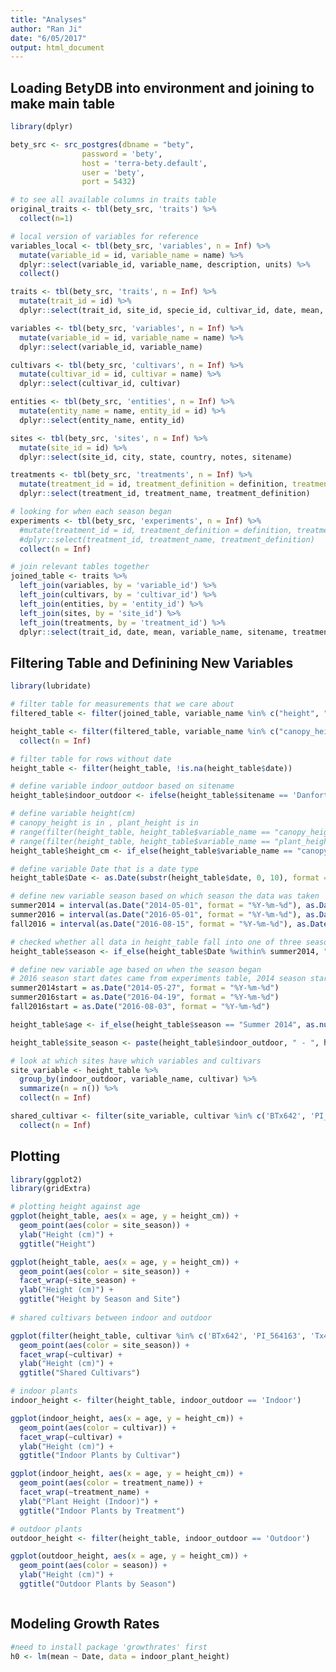 ```yaml
---
title: "Analyses"
author: "Ran Ji"
date: "6/05/2017"
output: html_document
---
```


## Loading BetyDB into environment and joining to make main table

```r
library(dplyr)

bety_src <- src_postgres(dbname = "bety", 
                password = 'bety', 
                host = 'terra-bety.default', 
                user = 'bety', 
                port = 5432)

# to see all available columns in traits table
original_traits <- tbl(bety_src, 'traits') %>%
  collect(n=1)

# local version of variables for reference
variables_local <- tbl(bety_src, 'variables', n = Inf) %>%
  mutate(variable_id = id, variable_name = name) %>%
  dplyr::select(variable_id, variable_name, description, units) %>%
  collect()

traits <- tbl(bety_src, 'traits', n = Inf) %>%
  mutate(trait_id = id) %>%
  dplyr::select(trait_id, site_id, specie_id, cultivar_id, date, mean, variable_id, method_id, treatment_id, entity_id)

variables <- tbl(bety_src, 'variables', n = Inf) %>%
  mutate(variable_id = id, variable_name = name) %>%
  dplyr::select(variable_id, variable_name)

cultivars <- tbl(bety_src, 'cultivars', n = Inf) %>%
  mutate(cultivar_id = id, cultivar = name) %>%
  dplyr::select(cultivar_id, cultivar)

entities <- tbl(bety_src, 'entities', n = Inf) %>%
  mutate(entity_name = name, entity_id = id) %>%
  dplyr::select(entity_name, entity_id)

sites <- tbl(bety_src, 'sites', n = Inf) %>%
  mutate(site_id = id) %>%
  dplyr::select(site_id, city, state, country, notes, sitename)

treatments <- tbl(bety_src, 'treatments', n = Inf) %>%
  mutate(treatment_id = id, treatment_definition = definition, treatment_name = name) %>%
  dplyr::select(treatment_id, treatment_name, treatment_definition) 

# looking for when each season began
experiments <- tbl(bety_src, 'experiments', n = Inf) %>%
  #mutate(treatment_id = id, treatment_definition = definition, treatment_name = name) %>%
  #dplyr::select(treatment_id, treatment_name, treatment_definition) 
  collect(n = Inf)

# join relevant tables together
joined_table <- traits %>%
  left_join(variables, by = 'variable_id') %>%
  left_join(cultivars, by = 'cultivar_id') %>%
  left_join(entities, by = 'entity_id') %>%
  left_join(sites, by = 'site_id') %>%
  left_join(treatments, by = 'treatment_id') %>%
  dplyr::select(trait_id, date, mean, variable_name, sitename, treatment_name, cultivar)
```

## Filtering Table and Definining New Variables

```r
library(lubridate)

# filter table for measurements that we care about
filtered_table <- filter(joined_table, variable_name %in% c("height", "canopy_cover", "canopy_height", "perimeter", "aboveground_dry_biomass", "leaf_length", "leaf_width", "plant_height", "aboveground_fresh_biomass", "growth_respiration_coefficient", "germination_score", "stem_diameter", "emergence_count", "cultivar"))

height_table <- filter(filtered_table, variable_name %in% c("canopy_height", "plant_height")) %>%
  collect(n = Inf)

# filter table for rows without date
height_table <- filter(height_table, !is.na(height_table$date))

# define variable indoor_outdoor based on sitename
height_table$indoor_outdoor <- ifelse(height_table$sitename == 'Danforth Plant Science Center Bellweather Phenotyping Facility', 'Indoor', 'Outdoor')

# define variable height(cm)
# canopy_height is in , plant_height is in 
# range(filter(height_table, height_table$variable_name == "canopy_height")$mean) gives 5 and 270
# range(filter(height_table, height_table$variable_name == "plant_height")$mean) gives 17 and 1671, variables table tells us that the unit is cm but seems to be mm
height_table$height_cm <- if_else(height_table$variable_name == "canopy_height", height_table$mean, height_table$mean/10)

# define variable Date that is a date type
height_table$Date <- as.Date(substr(height_table$date, 0, 10), format = "%Y-%m-%d")

# define new variable season based on which season the data was taken
summer2014 = interval(as.Date("2014-05-01", format = "%Y-%m-%d"), as.Date("2014-07-31", format = "%Y-%m-%d"))
summer2016 = interval(as.Date("2016-05-01", format = "%Y-%m-%d"), as.Date("2016-07-31", format = "%Y-%m-%d"))
fall2016 = interval(as.Date("2016-08-15", format = "%Y-%m-%d"), as.Date("2016-12-31", format = "%Y-%m-%d"))

# checked whether all data in height_table fall into one of three seasons defined
height_table$season <- if_else(height_table$Date %within% summer2014, "Summer 2014", if_else(height_table$Date %within% summer2016, "Summer 2016", "Fall 2016"))

# define new variable age based on when the season began
# 2016 season start dates came from experiments table, 2014 season start date came from Dr. LeBauer
summer2014start = as.Date("2014-05-27", format = "%Y-%m-%d")
summer2016start = as.Date("2016-04-19", format = "%Y-%m-%d")
fall2016start = as.Date("2016-08-03", format = "%Y-%m-%d")

height_table$age <- if_else(height_table$season == "Summer 2014", as.numeric(height_table$Date - summer2014start), if_else(height_table$season == "Summer 2016", as.numeric(height_table$Date - summer2016start), as.numeric(height_table$Date - fall2016start)))

height_table$site_season <- paste(height_table$indoor_outdoor, " - ", height_table$season)

# look at which sites have which variables and cultivars
site_variable <- height_table %>%
  group_by(indoor_outdoor, variable_name, cultivar) %>%
  summarize(n = n()) %>%
  collect(n = Inf)

shared_cultivar <- filter(site_variable, cultivar %in% c('BTx642', 'PI_564163', 'Tx430', 'TX7000')) %>%
  collect(n = Inf)
```

## Plotting

```r
library(ggplot2)
library(gridExtra)

# plotting height against age
ggplot(height_table, aes(x = age, y = height_cm)) +
  geom_point(aes(color = site_season)) +
  ylab("Height (cm)") +
  ggtitle("Height")

ggplot(height_table, aes(x = age, y = height_cm)) +
  geom_point(aes(color = site_season)) +
  facet_wrap(~site_season) +
  ylab("Height (cm)") +
  ggtitle("Height by Season and Site")
  
# shared cultivars between indoor and outdoor

ggplot(filter(height_table, cultivar %in% c('BTx642', 'PI_564163', 'Tx430', 'TX7000')), aes(x = age, y = height_cm)) +
  geom_point(aes(color = site_season)) +
  facet_wrap(~cultivar) +
  ylab("Height (cm)") +
  ggtitle("Shared Cultivars")

# indoor plants
indoor_height <- filter(height_table, indoor_outdoor == 'Indoor')

ggplot(indoor_height, aes(x = age, y = height_cm)) +
  geom_point(aes(color = cultivar)) +
  facet_wrap(~cultivar) +
  ylab("Height (cm)") +
  ggtitle("Indoor Plants by Cultivar")

ggplot(indoor_height, aes(x = age, y = height_cm)) +
  geom_point(aes(color = treatment_name)) +
  facet_wrap(~treatment_name) +
  ylab("Plant Height (Indoor)") +
  ggtitle("Indoor Plants by Treatment")

# outdoor plants
outdoor_height <- filter(height_table, indoor_outdoor == 'Outdoor')

ggplot(outdoor_height, aes(x = age, y = height_cm)) +
  geom_point(aes(color = season)) +
  ylab("Height (cm)") +
  ggtitle("Outdoor Plants by Season")

```

```r


```


## Modeling Growth Rates

```r
#need to install package 'growthrates' first
h0 <- lm(mean ~ Date, data = indoor_plant_height)



```
